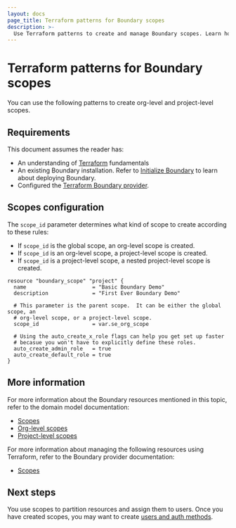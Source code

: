 ```yaml
---
layout: docs
page_title: Terraform patterns for Boundary scopes
description: >-
  Use Terraform patterns to create and manage Boundary scopes. Learn how to configure global, org-level, and project-level scopes using the Boundary provider.
---
```


# Terraform patterns for Boundary scopes

You can use the following patterns to create org-level and project-level scopes.

## Requirements

This document assumes the reader has:

- An understanding of [Terraform](/terraform/docs) fundamentals
- An existing Boundary installation. Refer to [Initialize Boundary](/boundary/docs/deploy/self-managed/initialize) to learn about deploying Boundary.
- Configured the [Terraform Boundary provider](/boundary/docs/deploy/terraform-patterns/#terraform-provider-configuration).

## Scopes configuration

The `scope_id` parameter determines what kind of scope to create according to these rules:

- If `scope_id` is the global scope, an org-level scope is created.
- If `scope_id` is an org-level scope, a project-level scope is created.
- If `scope_id` is a project-level scope, a nested project-level scope is created.

```hcl
resource "boundary_scope" "project" {
  name                     = "Basic Boundary Demo"
  description              = "First Ever Boundary Demo"

  # This parameter is the parent scope.  It can be either the global scope, an
  # org-level scope, or a project-level scope.
  scope_id                 = var.se_org_scope

  # Using the auto_create_x_role flags can help you get set up faster
  # becasue you won't have to explicitly define these roles.
  auto_create_admin_role   = true
  auto_create_default_role = true
}
```

## More information

For more information about the Boundary resources mentioned in this topic, refer to the domain model documentation:

- [Scopes](/boundary/docs/concepts/domain-model/scopes)
- [Org-level scopes](/boundary/docs/concepts/domain-model/scopes#organizations)
- [Project-level scopes](/boundary/docs/concepts/domain-model/scopes#projects)

For more information about managing the following resources using Terraform, refer to the Boundary provider documentation:

- [Scopes](https://registry.terraform.io/providers/hashicorp/boundary/latest/docs/resources/scope/)

## Next steps

You use scopes to partition resources and assign them to users.
Once you have created scopes, you may want to create [users and auth methods](/boundary/docs/deploy/terraform-patterns/terraform-users-and-auth-methods).